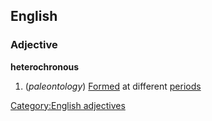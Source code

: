==English==
===Adjective===
'''heterochronous'''
#(''paleontology'') [[Formed]] at different [[period]]s
[[Category:English adjectives]]